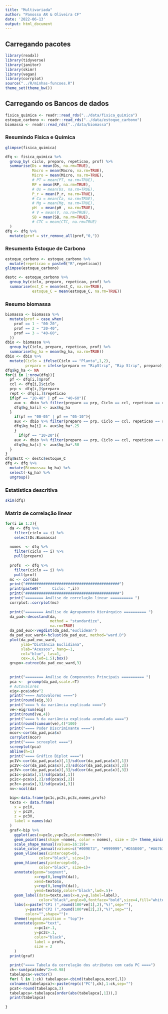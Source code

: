 ```yaml
---
title: "Multivariada"
author: "Panosso AR & Oliveira CF"
date: '2022-06-13'
output: html_document
---
```

## Carregando pacotes
```r
library(readxl)
library(tidyverse)
library(janitor)
library(skimr)
library(vegan)
library(corrplot)
source("../R/minhas-funcoes.R")
theme_set(theme_bw())
```

## Carregando os Bancos de dados
```r
fisica_quimica <- readr::read_rds("../data/fisica_quimica")
estoque_carbono <- readr::read_rds("../data/estoque_carbono")
biomassa <- readr::read_rds("../data/biomassa")
```


### Resumindo Física e Química
```r
glimpse(fisica_quimica)

dfq <- fisica_quimica %>% 
  group_by( ciclo, preparo, repeticao, prof) %>%
  summarise(Ds = mean(Ds, na.rm=TRUE),
            Macro = mean(Macro, na.rm=TRUE),
            Micro = mean(Micro, na.rm=TRUE),
            # PT = mean(PT, na.rm=TRUE),
            RP = mean(RP, na.rm=TRUE),
            # Us = mean(Us, na.rm=TRUE),
            P_r = mean(P_r, na.rm=TRUE),
            # Ca = mean(Ca, na.rm=TRUE),
            # Mg = mean(Mg, na.rm=TRUE),
            pH  = mean(pH , na.rm=TRUE),
            # V = mean(V, na.rm=TRUE),
            SB = mean(SB, na.rm=TRUE),
            # CTC = mean(CTC, na.rm=TRUE)
  )
dfq <- dfq %>% 
  mutate(prof = str_remove_all(prof,"0,"))
```


### Resumento Estoque de Carbono
```r
estoque_carbono <- estoque_carbono %>% 
  mutate(repeticao = paste0("R",repeticao))
glimpse(estoque_carbono)

destc <- estoque_carbono %>% 
  group_by(ciclo, preparo, repeticao, prof) %>%
  summarise(est_C = mean(est_C, na.rm=TRUE),
            estoque_C = mean(estoque_C, na.rm=TRUE))
```

### Resumo biomassa
```r
biomassa <- biomassa %>% 
  mutate(prof = case_when(
    prof == 1 ~ "00-20",
    prof == 2 ~ "20-40",
    prof == 3 ~ "40-60",
  ))
dbio <- biomassa %>% 
  group_by(Ciclo, preparo, repeticao, prof) %>%
  summarise(kg_ha = mean(kg_ha, na.rm=TRUE))
dbio <- dbio %>% 
  mutate(Ciclo = ifelse(Ciclo == "Planta",1,2),
         preparo = ifelse(preparo == "RipStrip", "Rip Strip", preparo))
dfq$kg_ha <- NA
for(i in 1:nrow(dfq)){
  pf <- dfq[i,]$prof
  ccl <- dfq[i,]$ciclo
  prp <- dfq[i,]$preparo
  rept <- dfq[i,]$repeticao
  if(pf == "20-40" | pf == "40-60"){
    aux <- dbio %>% filter(preparo == prp, Ciclo == ccl, repeticao == rept, prof == pf)
    dfq$kg_ha[i] <- aux$kg_ha
  }
    if(pf == "00-05" | pf == "05-10"){
    aux <- dbio %>% filter(preparo == prp, Ciclo == ccl, repeticao == rept, prof == "00-20")
    dfq$kg_ha[i] <- aux$kg_ha*.25
    }
      if(pf == "10-20"){
    aux <- dbio %>% filter(preparo == prp, Ciclo == ccl, repeticao == rept, prof == "00-20")
    dfq$kg_ha[i] <- aux$kg_ha*.50
  }
}
dfq$EstC <- destc$estoque_C
dfq <- dfq %>% 
  mutate(Biomassa= kg_ha) %>% 
  select(-kg_ha) %>% 
  ungroup()
```

### Estatística descritiva
```r
skim(dfq)
```

### Matriz de correlação linear
```r
for(i in 1:2){
  da <- dfq %>% 
    filter(ciclo == i) %>% 
    select(Ds:Biomassa)
  
  nomes  <- dfq %>% 
    filter(ciclo == i) %>% 
    pull(preparo)
  
  profs  <- dfq %>% 
    filter(ciclo == i) %>% 
    pull(prof)
  mc <- cor(da)
  print("##########################################")
  print(paste0("     Ciclo: ",i))
  print("##########################################")
  print("======== Análise de correlação linear ========== ")
  corrplot::corrplot(mc)
  
  print("======== Análise de Agrupamento Hierárquico ========== ")
  da_pad<-decostand(da, 
                    method = "standardize",
                    na.rm=TRUE)
  da_pad_euc<-vegdist(da_pad,"euclidean") 
  da_pad_euc_ward<-hclust(da_pad_euc, method="ward.D")
  plot(da_pad_euc_ward, 
       ylab="Distância Euclidiana",
       xlab="Acessos", hang=-1,
       col="blue", las=1,
       cex=.6,lwd=1.5);box()
  grupo<-cutree(da_pad_euc_ward,3)
  
  
  print("======== Análise de Componentes Principais ========== ")
  pca <-  prcomp(da_pad,scale.=T)
  # Autovalores
  eig<-pca$sdev^2
  print("==== Autovalores ====")
  print(round(eig,3))
  print("==== % da variância explicada ====")
  ve<-eig/sum(eig)
  print(round(ve,4))
  print("==== % da variância explicada acumulada ====")
  print(round(cumsum(ve),4)*100)
  print("==== Poder Discriminante ====")
  mcor<-cor(da_pad,pca$x)
  corrplot(mcor)
  print("==== screeplot ====")
  screeplot(pca)
  abline(h=1)
  print("==== Gráfico Biplot ====")
  pc1V<-cor(da_pad,pca$x)[,1]/sd(cor(da_pad,pca$x)[,1])
  pc2V<-cor(da_pad,pca$x)[,2]/sd(cor(da_pad,pca$x)[,2])
  pc3V<-cor(da_pad,pca$x)[,3]/sd(cor(da_pad,pca$x)[,3])
  pc1c<-pca$x[,1]/sd(pca$x[,1])
  pc2c<-pca$x[,2]/sd(pca$x[,2])
  pc3c<-pca$x[,3]/sd(pca$x[,3])
  nv<-ncol(da) 

  bip<-data.frame(pc1c,pc2c,pc3c,nomes,profs)
  texto <- data.frame(
    x = pc1V,
    y = pc2V,
    z = pc3V,
    label = names(da)
  )
  graf<-bip %>% 
    ggplot(aes(x=pc1c,y=pc2c,color=nomes))+
    geom_point(aes(shape =nomes, color = nomes), size = 3)+ theme_minimal()+
    scale_shape_manual(values=16:19)+
    scale_color_manual(values=c("#009E73", "#999999","#D55E00", "#A6761D"))+
    geom_vline(aes(xintercept=0),
               color="black", size=1)+
    geom_hline(aes(yintercept=0),
               color="black", size=1)+
    annotate(geom="segment",
             x=rep(0,length(da)),
             xend=texto$x,
             y=rep(0,length(da)),
             yend=texto$y,color="black",lwd=.5)+
    geom_label(data=texto,aes(x=x,y=y,label=label),
               color="black",angle=0,fontface="bold",size=4,fill="white")+
    labs(x=paste("CP1 (",round(100*ve[1],2),"%)",sep=""),
         y=paste("CP2 (",round(100*ve[2],2),"%)",sep=""),
         color="",shape="")+
    theme(legend.position = "top")+
    annotate(geom="text",
             x=pc1c+.1,
             y=pc2c+.1,
             color="black",
             label = profs,
             size = 2
    )
  print(graf)
  
  print("==== Tabela da correlação dos atributos com cada PC ====")
  ck<-sum(pca$sdev^2>=0.98)
  tabelapca<-vector()
  for( l in 1:ck) tabelapca<-cbind(tabelapca,mcor[,l])
  colnames(tabelapca)<-paste(rep(c("PC"),ck),1:ck,sep="")
  pcat<-round(tabelapca,3)
  tabelapca<-tabelapca[order(abs(tabelapca[,1])),]
  print(tabelapca)
  
}
```



